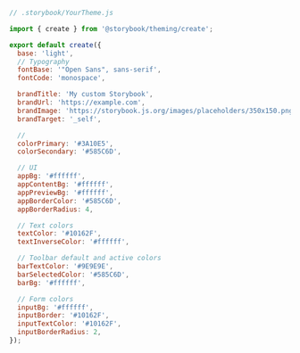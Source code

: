 ```js
// .storybook/YourTheme.js

import { create } from '@storybook/theming/create';

export default create({
  base: 'light',
  // Typography
  fontBase: '"Open Sans", sans-serif',
  fontCode: 'monospace',

  brandTitle: 'My custom Storybook',
  brandUrl: 'https://example.com',
  brandImage: 'https://storybook.js.org/images/placeholders/350x150.png',
  brandTarget: '_self',

  //
  colorPrimary: '#3A10E5',
  colorSecondary: '#585C6D',

  // UI
  appBg: '#ffffff',
  appContentBg: '#ffffff',
  appPreviewBg: '#ffffff',
  appBorderColor: '#585C6D',
  appBorderRadius: 4,

  // Text colors
  textColor: '#10162F',
  textInverseColor: '#ffffff',

  // Toolbar default and active colors
  barTextColor: '#9E9E9E',
  barSelectedColor: '#585C6D',
  barBg: '#ffffff',

  // Form colors
  inputBg: '#ffffff',
  inputBorder: '#10162F',
  inputTextColor: '#10162F',
  inputBorderRadius: 2,
});
```
